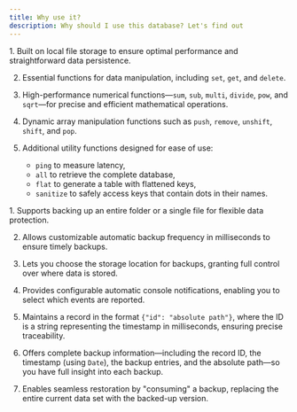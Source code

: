```yaml
---
title: Why use it?
description: Why should I use this database? Let's find out
---
```



<Tabs>
  <TabItem label="Database">
  <Steps>
1. Built on local file storage to ensure optimal performance and straightforward data persistence.

2. Essential functions for data manipulation, including `set`, `get`, and `delete`.

3. High-performance numerical functions—`sum`, `sub`, `multi`, `divide`, `pow`, and `sqrt`—for precise and efficient mathematical operations.

4. Dynamic array manipulation functions such as `push`, `remove`, `unshift`, `shift`, and `pop`.

5. Additional utility functions designed for ease of use:  
   - `ping` to measure latency,  
   - `all` to retrieve the complete database,  
   - `flat` to generate a table with flattened keys,  
   - `sanitize` to safely access keys that contain dots in their names.
  </Steps>
  <CardGrid>
    <LinkCard title="Setup" href="/ezdb/guides/database/setup" />
    <LinkCard title="Examples" href="/ezdb/guides/database/examples" />
  </CardGrid>
  </TabItem>
  <TabItem label="Backuper">
  <Steps>
1. Supports backing up an entire folder or a single file for flexible data protection.

2. Allows customizable automatic backup frequency in milliseconds to ensure timely backups.

3. Lets you choose the storage location for backups, granting full control over where data is stored.

4. Provides configurable automatic console notifications, enabling you to select which events are reported.

5. Maintains a record in the format `{"id": "absolute path"}`, where the ID is a string representing the timestamp in milliseconds, ensuring precise traceability.

6. Offers complete backup information—including the record ID, the timestamp (using `Date`), the backup entries, and the absolute path—so you have full insight into each backup.

7. Enables seamless restoration by "consuming" a backup, replacing the entire current data set with the backed-up version.
  </Steps>
  <CardGrid>
    <LinkCard title="Setup" href="/ezdb/guides/backup/setup" />
    <LinkCard title="Examples" href="/ezdb/guides/backup/examples" />
  </CardGrid>
  </TabItem>
</Tabs>